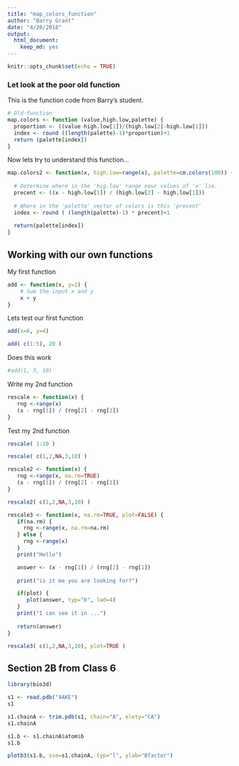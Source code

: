 ```yaml
---
title: "map_colors_function"
author: "Barry Grant"
date: "4/20/2018"
output: 
  html_document: 
    keep_md: yes
---
```


```r
knitr::opts_chunk$set(echo = TRUE)
```


### Let look at the poor old function

This is the function code from Barry's student.

```r
# Old function
map.colors <- function (value,high.low,palette) {
  proportion <- ((value-high.low[1])/(high.low[2]-high.low[1]))
  index <- round ((length(palette)-1)*proportion)+1
  return (palette[index])
}
```

Now lets try to understand this function...

```r
map.colors2 <- function(x, high.low=range(x), palette=cm.colors(100)) {
  
  # Determine where in the 'hig.low' range oour values of 'x' lie.
  precent <- ((x - high.low[1]) / (high.low[2] - high.low[1]))
  
  # Where in the 'palette' vector of colors is this 'precent' 
  index <- round ( (length(palette)-1) * precent)+1
  
  return(palette[index])
}
```

## Working with our own functions

My first function

```r
add <- function(x, y=1) {  
    # Sum the input x and y
    x + y
}
```

Lets test our first function

```r
add(x=6, y=4)
```

```r
add( c(1:5), 20 )
```

Does this work

```r
#add(1, 3, 10)
```

Write my 2nd function

```r
rescale <- function(x) {
   rng <-range(x)
   (x - rng[1]) / (rng[2] - rng[1])
}

```

Test my 2nd function
```r
rescale( 1:10 )
```

```r
rescale( c(1,2,NA,3,10) )

```

```r
rescale2 <- function(x) {
   rng <-range(x, na.rm=TRUE)
   (x - rng[1]) / (rng[2] - rng[1])
}

```

```r
rescale2( c(1,2,NA,3,10) )
```


```r
rescale3 <- function(x, na.rm=TRUE, plot=FALSE) {
   if(na.rm) {
     rng <-range(x, na.rm=na.rm)
   } else {
     rng <-range(x)
   }
   print("Hello")

   answer <- (x - rng[1]) / (rng[2] - rng[1])
   
   print("is it me you are looking for?")

   if(plot) { 
      plot(answer, typ="b", lwd=4) 
   }
   print("I can see it in ...")
   
   return(answer)
}

```

```r
rescale3( c(1,2,NA,3,10), plot=TRUE )
```


## Section 2B from Class 6

```r
library(bio3d)

```

```r
s1 <- read.pdb("4AKE") 
s1
```


```r
s1.chainA <- trim.pdb(s1, chain="A", elety="CA")
s1.chainA
```


```r
s1.b <- s1.chainA$atom$b
s1.b
```

```r
plotb3(s1.b, sse=s1.chainA, typ="l", ylab="Bfactor")
```


